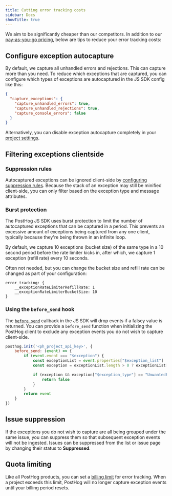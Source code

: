 ```yaml
---
title: Cutting error tracking costs
sidebar: Docs
showTitle: true
---
```


We aim to be significantly cheaper than our competitors. In addition to our [pay-as-you-go pricing](/pricing), below are tips to reduce your error tracking costs:

## Configure exception autocapture

By default, we capture all unhandled errors and rejections. This can capture more than you need. To reduce which exceptions that are captured, you can configure which types of exceptions are autocaptured in the JS SDK config like this: 

```json
{
  "capture_exceptions": {
    "capture_unhandled_errors": true,
    "capture_unhandled_rejections": true,
    "capture_console_errors": false
  }
}
```

Alternatively, you can disable exception autocapture completely in your [project settings](https://us.posthog.com/error_tracking/configuration).

## Filtering exceptions clientside

### Suppression rules

Autocaptured exceptions can be ignored client-side by [configuring suppression rules](https://us.posthog.com/error_tracking/configuration?tab=error-tracking-exception-autocapture#selectedSetting=error-tracking-exception-autocapture). Because the stack of an exception may still be minified client-side, you can only filter based on the exception type and message attributes.

<ProductScreenshot
    imageLight="https://res.cloudinary.com/dmukukwp6/image/upload/suppression_rule_light_8db44eb6b1.png"
    imageDark="https://res.cloudinary.com/dmukukwp6/image/upload/suppression_rule_dark_5972d57398.png"
    alt="Issue suppression rules"
    classes="rounded"
/>

### Burst protection

The PostHog JS SDK uses burst protection to limit the number of autocaptured exceptions that can be captured in a period. This prevents an excessive amount of exceptions being captured from any one client, typically because they're being thrown in an infinite loop.

By default, we capture 10 exceptions (bucket size) of the same type in a 10 second period before the rate limiter kicks in, after which, we capture 1 exception (refill rate) every 10 seconds.

Often not needed, but you can change the bucket size and refill rate can be changed as part of your configuration:

```
error_tracking: {
    __exceptionRateLimiterRefillRate: 1
    __exceptionRateLimiterBucketSize: 10
}
```

### Using the `before_send` hook

The [`before_send`](/docs/libraries/js/features#amending-or-sampling-events) callback in the JS SDK will drop events if a falsey value is returned. You can provide a `before_send` function when initializing the PostHog client to exclude any exception events you do not wish to capture client-side.

```js
posthog.init('<ph_project_api_key>', {
    before_send: (event) => {
        if (event.event === "$exception") {
            const exceptionList = event.properties["$exception_list"] || []
            const exception = exceptionList.length > 0 ? exceptionList[0] : null;

            if (exception && exception["$exception_type"] == "UnwantedError") {
                return false
            }
        }
        return event
    }
})
```

## Issue suppression

If the exceptions you do not wish to capture are all being grouped under the same issue, you can suppress them so that subsequent exception events will not be ingested. Issues can be suppressed from the list or issue page by changing their status to **Suppressed**.

<ProductScreenshot
    imageLight="https://res.cloudinary.com/dmukukwp6/image/upload/suppress_issue_light_ef0e5156a9.png"
    imageDark="https://res.cloudinary.com/dmukukwp6/image/upload/suppress_issue_dark_dc96ef44b2.png"
    alt="Issue suppression status"
    classes="rounded"
/>

## Quota limiting

Like all PostHog products, you can set a [billing limit](https://us.posthog.com/organization/billing) for error tracking. When a project exceeds this limit, PostHog will no longer capture exception events until your billing period resets.
